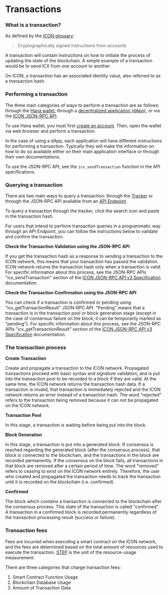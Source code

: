 # Transactions

### What is a transaction?

As defined by the [ICON glossary](https://icon.community/glossary/transaction/):

> Cryptographically signed instructions from accounts

A transaction will contain instructions on how to initiate the process of updating the state of the blockchain. A simple example of a transaction would be to send ICX from one account to another.

On ICON, a transaction has an associated identity value, also referred to as a _transaction hash_.

### Performing a transaction

The three main categories of ways to perform a transaction are as follows: through the [Hana wallet](https://icon.community/hanawallet/), through a [decentralized application (dApp)](/concepts/decentralized-applications-dapps), or via the [ICON JSON-RPC API](/icon-stack/client-apis).

To use Hana wallet, you must first [create an account](accounts.md#creating-an-account). Then, open the wallet via web browser and perform a transaction.

In the case of using a dApp, each application will have different instructions for performing a transaction. Typically they will make the information on how to do so available either on their main application interface or through their own documentations.

To use the JSON-RPC API, see the `icx_sendTransaction` function in the API specifications.

### Querying a transaction

There are two main ways to query a transaction: through the [Tracker](https://tracker.icon.community) or through the JSON-RPC API available from an [API Endpoint](/concepts/network/api-endpoints).

To query a transaction through the tracker, click the search icon and paste in the transaction hash.

For users that intend to perform transaction queries in a programmatic way through an API Endpoint, you can follow the instructions below to validate and confirm the transaction.

**Check the Transaction Validation using the JSON-RPC API**

If you get the transaction hash as a response to sending a transaction to the ICON network, this means that your transaction has passed the validation. ICON network returns the transaction hash only when a transaction is valid. For specific information about this process, see the JSON-RPC APIs "icx\_sendTransaction" section of the [ICON JSON-RPC API v3 Specification](/icon-stack/client-apis/json-rpc-api/v3) documentation.

**Check the Transaction Confirmation using the JSON-RPC API**

You can check if a transaction is confirmed or pending using "icx\_getTransactionResult" JSON-RPC API. "Pending" means that a transaction is in the transaction pool or block generation stage (except in the case of consensus failure on the block, it can be temporarily marked as "pending"). For specific information about this process, see the JSON-RPC APIs "icx\_getTransactionResult" section of the [ICON JSON-RPC API v3 Specification](/icon-stack/client-apis/json-rpc-api/v3) documentation.

### The transaction process

**Create Transaction**

Create and propagate a transaction to the ICON network. Propagated transactions proceed with basic syntax and signature validation, and is put into the transaction pool to be recorded to a block if they are valid. At the same time, the ICON network returns the transaction hash data. If a transaction is invalid, that transaction is immediately rejected and the ICON network returns an error instead of a transaction hash. The word "rejected" refers to the transaction being removed because it can not be propagated on the ICON network.

**Transaction Pool**

In this stage, a transaction is waiting before being put into the block.

**Block Generation**

In this stage, a transaction is put into a generated block. If consensus is reached regarding the generated block (after the consensus process), that block is connected to the blockchain, and the transactions in the block are recorded permanently. If the consensus on the block fails, all transactions in that block are removed after a certain period of time. The word "removed" refers to ceasing to exist on the ICON network entirely. Therefore, the user who created and propagated the transaction needs to track the transaction until it is recorded on the blockchain (i.e. confirmed).

**Confirmed**

The block which contains a transaction is connected to the blockchain after the consensus process. This state of the transaction is called "confirmed". A transaction in a confirmed block is recorded permanently regardless of the transaction processing result (success or failure).

### Transaction fees

Fees are incurred when executing a smart contract on the ICON network, and the fees are determined based on the total amount of resources used to execute the transaction. [STEP](/concepts/economics/step) is the unit of the resource-usage measurement.

There are three categories that charge transaction fees:

1. Smart Contract Function Usage
2. Blockchain Database Usage
3. Amount of Transaction Data
